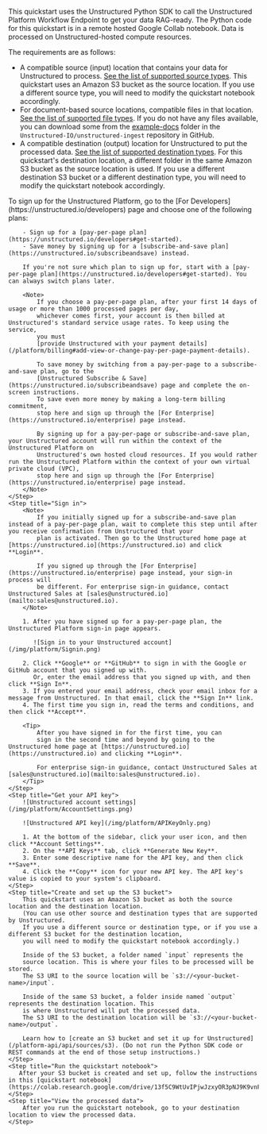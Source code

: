 This quickstart uses the Unstructured Python SDK to call the Unstructured Platform Workflow Endpoint to get your data RAG-ready. The Python code for this 
quickstart is in a remote hosted Google Collab notebook. Data is processed on Unstructured-hosted compute resources.

The requirements are as follows:

- A compatible source (input) location that contains your data for Unstructured to process. [See the list of supported source types](/platform/connectors#sources). 
  This quickstart uses an Amazon S3 bucket as the source location. If you use a different source type, you will need to modify the quickstart notebook accordingly.
- For document-based source locations, compatible files in that location. [See the list of supported file types](/platform/supported-file-types). If you do not have any files available, you can download some from the [example-docs](https://github.com/Unstructured-IO/unstructured-ingest/tree/main/example-docs) folder in the `Unstructured-IO/unstructured-ingest` repository in GitHub.
- A compatible destination (output) location for Unstructured to put the processed data. [See the list of supported destination types](/platform/connectors#destinations). 
  For this quickstart's destination location, a different folder in the same Amazon S3 bucket as the source location is used. If you use a different destination S3 bucket or a different destination type, you will need to modify the quickstart notebook accordingly.

<Steps>
    <Step title="Sign up">
        To sign up for the Unstructured Platform, go to the [For Developers](https://unstructured.io/developers) page and choose one of the following plans:

        - Sign up for a [pay-per-page plan](https://unstructured.io/developers#get-started).
        - Save money by signing up for a [subscribe-and-save plan](https://unstructured.io/subscribeandsave) instead.

        If you're not sure which plan to sign up for, start with a [pay-per-page plan](https://unstructured.io/developers#get-started). You can always switch plans later.

        <Note>
            If you choose a pay-per-page plan, after your first 14 days of usage or more than 1000 processed pages per day, 
            whichever comes first, your account is then billed at Unstructured's standard service usage rates. To keep using the service, 
            you must 
            [provide Unstructured with your payment details](/platform/billing#add-view-or-change-pay-per-page-payment-details).
            
            To save money by switching from a pay-per-page to a subscribe-and-save plan, go to the 
            [Unstructured Subscribe & Save](https://unstructured.io/subscribeandsave) page and complete the on-screen instructions. 
            To save even more money by making a long-term billing commitment, 
            stop here and sign up through the [For Enterprise](https://unstructured.io/enterprise) page instead.
            
            By signing up for a pay-per-page or subscribe-and-save plan, your Unstructured account will run within the context of the Unstructured Platform on 
            Unstructured's own hosted cloud resources. If you would rather run the Unstructured Platform within the context of your own virtual private cloud (VPC), 
            stop here and sign up through the [For Enterprise](https://unstructured.io/enterprise) page instead.
        </Note>
    </Step>
    <Step title="Sign in">
        <Note>
            If you initially signed up for a subscribe-and-save plan instead of a pay-per-page plan, wait to complete this step until after you receive confirmation from Unstructured that your 
            plan is activated. Then go to the Unstructured home page at [https://unstructured.io](https://unstructured.io) and click **Login**.

            If you signed up through the [For Enterprise](https://unstructured.io/enterprise) page instead, your sign-in process will 
            be different. For enterprise sign-in guidance, contact Unstructured Sales at [sales@unstructured.io](mailto:sales@unstructured.io).
        </Note>

        1. After you have signed up for a pay-per-page plan, the Unstructured Platform sign-in page appears.

           ![Sign in to your Unstructured account](/img/platform/Signin.png)
        
        2. Click **Google** or **GitHub** to sign in with the Google or GitHub account that you signed up with. 
           Or, enter the email address that you signed up with, and then click **Sign In**.
        3. If you entered your email address, check your email inbox for a message from Unstructured. In that email, click the **Sign In** link.
        4. The first time you sign in, read the terms and conditions, and then click **Accept**.

        <Tip>
            After you have signed in for the first time, you can 
            sign in the second time and beyond by going to the Unstructured home page at [https://unstructured.io](https://unstructured.io) and clicking **Login**.
        
            For enterprise sign-in guidance, contact Unstructured Sales at [sales@unstructured.io](mailto:sales@unstructured.io).
        </Tip>
    </Step>
    <Step title="Get your API key">
        ![Unstructured account settings](/img/platform/AccountSettings.png)

        ![Unstructured API key](/img/platform/APIKeyOnly.png)
        
        1. At the bottom of the sidebar, click your user icon, and then click **Account Settings**.
        2. On the **API Keys** tab, click **Generate New Key**.
        3. Enter some descriptive name for the API key, and then click **Save**.
        4. Click the **Copy** icon for your new API key. The API key's value is copied to your system's clipboard.
    </Step>
    <Step title="Create and set up the S3 bucket">
        This quickstart uses an Amazon S3 bucket as both the source location and the destination location. 
        (You can use other source and destination types that are supported by Unstructured. 
        If you use a different source or destination type, or if you use a different S3 bucket for the destination location, 
        you will need to modify the quickstart notebook accordingly.)
        
        Inside of the S3 bucket, a folder named `input` represents the 
        source location. This is where your files to be processed will be stored. 
        The S3 URI to the source location will be `s3://<your-bucket-name>/input`.
        
        Inside of the same S3 bucket, a folder inside named `output` represents the destination location. This 
        is where Unstructured will put the processed data. 
        The S3 URI to the destination location will be `s3://<your-bucket-name>/output`.

        Learn how to [create an S3 bucket and set it up for Unstructured](/platform-api/api/sources/s3). (Do not run the Python SDK code or REST commands at the end of those setup instructions.)
    </Step>
    <Step title="Run the quickstart notebook">
       After your S3 bucket is created and set up, follow the instructions in this [quickstart notebook](https://colab.research.google.com/drive/13f5C9WtUvIPjwJzxyOR3pNJ9K9vnF4ww).
    </Step>
    <Step title="View the processed data">
        After you run the quickstart notebook, go to your destination location to view the processed data.
    </Step>
</Steps>